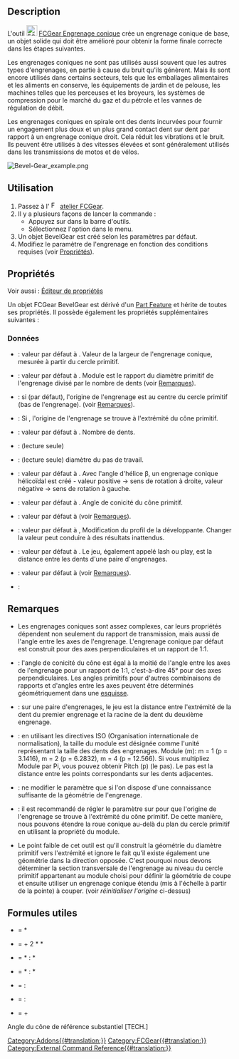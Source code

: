 <languages/>

{{Docnav/fr
|[[FCGear_CycloidRack/fr|Crémaillère cycloïde]]
|[[FCGear_CrownGear/fr|Engrenage couronne]] 
|[[FCGear_Workbench/fr|Atelier FCGear]]
|IconL=FCGear_CycloidRack.svg
|IconR=FCGear_CrownGear.svg
|IconC=FCGear_workbench_icon.svg
}}

{{GuiCommand/fr
|Name=FCGear BevelGear
|Name/fr=FCGear Engrenage conique
|MenuLocation=Gear → Bevel Gear
|Workbenches=[[FCGear_Workbench/fr|FCGear]]
|Version=v0.16
}}

<span id="Description"></span>
== Description ==

L'outil [[Image:FCGear_BevelGear.svg|24px|link=FCGear_BevelGear/fr]] [[FCGear_BevelGear/fr|FCGear Engrenage conique]] crée un engrenage conique de base, un objet solide qui doit être amélioré pour obtenir la forme finale correcte dans les étapes suivantes.

Les engrenages coniques ne sont pas utilisés aussi souvent que les autres types d'engrenages, en partie à cause du bruit qu'ils génèrent. Mais ils sont encore utilisés dans certains secteurs, tels que les emballages alimentaires et les aliments en conserve, les équipements de jardin et de pelouse, les machines telles que les perceuses et les broyeurs, les systèmes de compression pour le marché du gaz et du pétrole et les vannes de régulation de débit.

Les engrenages coniques en spirale ont des dents incurvées pour fournir un engagement plus doux et un plus grand contact dent sur dent par rapport à un engrenage conique droit. Cela réduit les vibrations et le bruit. Ils peuvent être utilisés à des vitesses élevées et sont généralement utilisés dans les transmissions de motos et de vélos.

[[Image:Bevel-Gear_example.png]]
{{Caption|De gauche à droite : engrenage droit, engrenage en spirale}}

<span id="Usage"></span>
== Utilisation ==

# Passez à l' [[Image:FCGear_workbench_icon.svg|16px]] [[FCGear_Workbench/fr|atelier FCGear]].
# Il y a plusieurs façons de lancer la commande :
#* Appuyez sur {{Button|[[File:FCGear_BevelGear.svg|16px]] [[FCGear_BevelGear/fr|Bevel Gear]]}} dans la barre d'outils.
#* Sélectionnez l'option {{MenuCommand|Gear → [[File:FCGear_BevelGear.svg|16px]] Bevel Gear}} dans le menu.
# Un objet BevelGear est créé selon les paramètres par défaut.
# Modifiez le paramètre de l'engrenage en fonction des conditions requises (voir [[#Propri.C3.A9t.C3.A9s|Propriétés]]).

<span id="Properties"></span>
== Propriétés ==

Voir aussi : [[Property_editor/fr|Éditeur de propriétés]]

Un objet FCGear BevelGear est dérivé d'un [[Part_Feature/fr|Part Feature]] et hérite de toutes ses propriétés. Il possède également les propriétés supplémentaires suivantes :

<span id="Data"></span>
=== Données ===

{{Properties_Title|Base}}

* {{PropertyData|height|Length}} : valeur par défaut à {{Value|5}}. Valeur de la largeur de l'engrenage conique, mesurée à partir du cercle primitif.
* {{PropertyData|module|Length}} : valeur par défaut à {{Value|1}}. Module est le rapport du diamètre primitif de l'engrenage divisé par le nombre de dents (voir [[#Remarques|Remarques]]).
* {{PropertyData|reset_origin|Bool}} : si {{True}} (par défaut), l'origine de l'engrenage est au centre du cercle primitif (bas de l'engrenage). (voir [[#Remarques|Remarques]]).
* : Si {{False}}, l'origine de l'engrenage se trouve à l'extrémité du cône primitif.
* {{PropertyData|teeth|Integer}} : valeur par défaut à {{Value|15}}. Nombre de dents.

{{Properties_Title|computed}}

* {{PropertyData|angular_backlash|Angle}} : (lecture seule)
* {{PropertyData|dw|Length}} : (lecture seule) diamètre du pas de travail.

{{Properties_Title|helical}}

* {{PropertyData|beta|Angle}} : valeur par défaut à {{Value|0 °}}. Avec l'angle d'hélice β, un engrenage conique hélicoïdal est créé - valeur positive → sens de rotation à droite, valeur négative → sens de rotation à gauche.

{{Properties_Title|involute}}

* {{PropertyData|pitch_angle|Angle}} : valeur par défaut à {{Value|45 °}}. Angle de conicité du cône primitif.

{{Properties_Title|involute_parameter}}

* {{PropertyData|pressure_angle|Angle}} : valeur par défaut à {{Value|20 °}} (voir [[#Remarques|Remarques]]).

{{Properties_Title|precision}}

* {{PropertyData|numpoints|Integer}} : valeur par défaut à {{Value|6}}, Modification du profil de la développante. Changer la valeur peut conduire à des résultats inattendus.

{{Properties_Title|tolerance}}

* {{PropertyData|backlash|Length}} : valeur par défaut à {{Value|0}}. Le jeu, également appelé lash ou play, est la distance entre les dents d'une paire d'engrenages.
* {{PropertyData|clearance|Float}} : valeur par défaut à {{Value|0.1}} (voir [[#Remarques|Remarques]]).

{{Properties_Title|version}}

* {{PropertyData|version|String}} :

<span id="Notes"></span>
==Remarques==

* Les engrenages coniques sont assez complexes, car leurs propriétés dépendent non seulement du rapport de transmission, mais aussi de l'angle entre les axes de l'engrenage. L'engrenage conique par défaut est construit pour des axes perpendiculaires et un rapport de 1:1.
* {{Emphasis|pitch angle}} : l'angle de conicité du cône est égal à la moitié de l'angle entre les axes de l'engrenage pour un rapport de 1:1, c'est-à-dire 45° pour des axes perpendiculaires. Les angles primitifs pour d'autres combinaisons de rapports et d'angles entre les axes peuvent être déterminés géométriquement dans une [[Sketcher_Workbench/fr|esquisse]].
* {{Emphasis|clearance}}: sur une paire d'engrenages, le jeu est la distance entre l'extrémité de la dent du premier engrenage et la racine de la dent du deuxième engrenage.
* {{Emphasis|module}}: en utilisant les directives ISO (Organisation internationale de normalisation), la taille du module est désignée comme l'unité représentant la taille des dents des engrenages. Module  (m): m = 1 (p = 3.1416), m = 2 (p = 6.2832), m = 4 (p = 12.566). Si vous multipliez Module par Pi, vous pouvez obtenir Pitch (p) (le pas). Le pas est la distance entre les points correspondants sur les dents adjacentes.
* {{Emphasis|pressure_angle}} : ne modifier le paramètre que si l'on dispose d'une connaissance suffisante de la géométrie de l'engrenage.
* {{Emphasis|reset_origin}} : il est recommandé de régler le paramètre sur {{Emphasis|false}} pour que l'origine de l'engrenage se trouve à l'extrémité du cône primitif. De cette manière, nous pouvons étendre la roue conique au-delà du plan du cercle primitif en utilisant la propriété du module.
* Le point faible de cet outil est qu'il construit la géométrie du diamètre primitif vers l'extrémité et ignore le fait qu'il existe également une géométrie dans la direction opposée. C'est pourquoi nous devons déterminer la section transversale de l'engrenage au niveau du cercle primitif appartenant au module choisi pour définir la géométrie de coupe et ensuite utiliser un engrenage conique étendu (mis à l'échelle à partir de la pointe) à couper. (voir ''réinitialiser l'origine'' ci-dessus)

<span id="Useful_formulas"></span>
== Formules utiles ==

* {{Emphasis|pitch diameter}} = {{Emphasis|module}} * {{Emphasis|teeth}}
* {{Emphasis|addendum diameter}} = {{Emphasis|pitch diameter}} + 2 * {{Emphasis|module}} * {{Emphasis|cos angle du cône de référence}}
* {{Emphasis|tip angle 1}} = {{Emphasis|(dents 1 + 2)}} * {{Emphasis|(cos reference angle de cône 1)}} : {{Emphasis|(dents 2 - 2)}} * {{Emphasis|(sin angle de cône de référence 1)}}
* {{Emphasis|tip angle 2}} = {{Emphasis|(teeth 2 + 2)}} * {{Emphasis|(cos reference angle de cône 2)}} : {{Emphasis|(teeth 1 - 2)}} * {{Emphasis|(sin angle de cône de référence 2)}}
* {{Emphasis|angle du cône de référence 1}} = {{Emphasis|(teeth 1)}}: {{Emphasis|(teeth 2)}}
* {{Emphasis|angle du cône de référence 2}} = {{Emphasis|(teeth 2)}}: {{Emphasis|(teeth 1)}}
* {{Emphasis|angle total de l'axe}} = {{Emphasis|angle du cône de référence 1}} + {{Emphasis|angle du cône de référence 2}}

Angle du cône de référence substantiel [TECH.]


{{Docnav/fr
|[[FCGear_CycloidRack/fr|Crémaillère cycloïde]]
|[[FCGear_CrownGear/fr|Engrenage couronne]] 
|[[FCGear_Workbench/fr|Atelier FCGear]]
|IconL=FCGear_CycloidRack.svg
|IconR=FCGear_CrownGear.svg
|IconC=FCGear_workbench_icon.svg
}}

[[Category:Addons{{#translation:}}]]
[[Category:FCGear{{#translation:}}]]
[[Category:External Command Reference{{#translation:}}]]